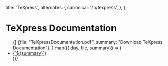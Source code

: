 
  title: 'TeXpress',
  alternates: {
    canonical: '/n/texpress',
  },
};

# TeXpress Documentation

<AnimatedName />

<div>
  <ul>
    {[
      {file: "TeXpressDocumentation.pdf", summary: "Download TeXpress Documentation"},
    ].map(({ day, file, summary}) => (
      <li key={day}>
      <a href={`/files/${file}`} download>{`${summary}`}</a>
      </li>
    ))}
  </ul>
</div>
<TeXpressDocumentation />
